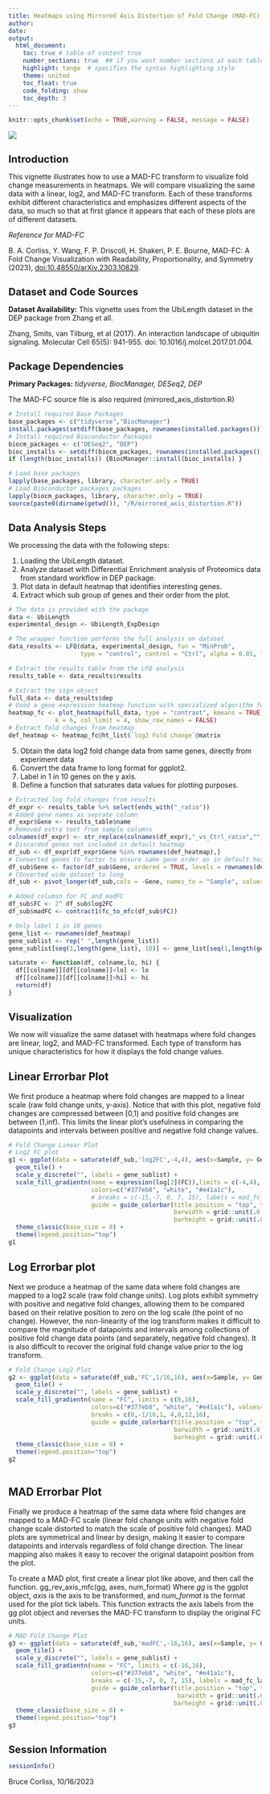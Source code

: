 ```yaml
---
title: Heatmaps using Mirrored Axis Distortion of Fold Change (MAD-FC) Transform
author: 
date: 
output: 
  html_document:
    toc: true # table of content true
    number_sections: true  ## if you want number sections at each table header
    highlight: tango  # specifies the syntax highlighting style
    theme: united 
    toc_float: true
    code_folding: show
    toc_depth: 3  
---
```


<style type="text/css">
h1.title { font-size: 24px;}
h1 {font-size: 20px;}
</style>


```r
knitr::opts_chunk$set(echo = TRUE,warning = FALSE, message = FALSE)

```

![](../media/cover.JPG)

# Introduction

This vignette illustrates how to use a MAD-FC transform to visualize fold change measurements in heatmaps. We will compare visualizing the same data with a linear, log2, and MAD-FC transform. Each of these transforms exhibit different characteristics and emphasizes different aspects of the data, so much so that at first glance it appears that each of these plots are of different datasets.


_Reference for MAD-FC_

B. A. Corliss, Y. Wang, F. P. Driscoll, H. Shakeri, P. E. Bourne, MAD-FC: A Fold Change Visualization with Readability, Proportionality, and Symmetry (2023), [doi:10.48550/arXiv.2303.10829](doi:10.48550/arXiv.2303.10829).

# Dataset and Code Sources

__Dataset Availability:__ This vignette uses from the UbiLength dataset in the DEP package from Zhang et all.

Zhang, Smits, van Tilburg, et al (2017). An interaction landscape of ubiquitin signaling. Molecular Cell 65(5): 941-955. doi: 10.1016/j.molcel.2017.01.004.

# Package Dependencies
__Primary Packages:__ *tidyverse, BiocManager, DESeq2, DEP*

The MAD-FC source file is also required (mirrored_axis_distortion.R)


```r
# Install required Base Packages
base_packages <- c("tidyverse","BiocManager")
install.packages(setdiff(base_packages, rownames(installed.packages())))  
# Install required Bioconductor Packages
biocm_packages <- c("DESeq2", "DEP")
bioc_installs <- setdiff(biocm_packages, rownames(installed.packages()))
if (length(bioc_installs)) {BiocManager::install(bioc_installs) }

# Load base packages
lapply(base_packages, library, character.only = TRUE)
# Load Bioconductor packages packages
lapply(biocm_packages, library, character.only = TRUE)
source(paste0(dirname(getwd()), "/R/mirrored_axis_distortion.R"))
```
  
# Data Analysis Steps

We processing the data with the following steps:

1. Loading the UbiLength dataset.
2. Analyze dataset with Differential Enrichment analysis of Proteomics data from standard workflow in DEP package.
3. Plot data in default heatmap that identifies interesting genes.
4. Extract which sub group of genes and their order from the plot.


```r
# The data is provided with the package 
data <- UbiLength
experimental_design <- UbiLength_ExpDesign

# The wrapper function performs the full analysis on dataset
data_results <- LFQ(data, experimental_design, fun = "MinProb", 
                    type = "control", control = "Ctrl", alpha = 0.05, lfc = 1)

# Extract the results table from the LFQ analysis
results_table <- data_results$results

# Extract the sign object
full_data <- data_results$dep
# Used a gene expression heatmap function with specialized algorithm for visualizing most interesting genes.
heatmap_fc <- plot_heatmap(full_data, type = "contrast", kmeans = TRUE,
             k = 6, col_limit = 4, show_row_names = FALSE)
# Extract fold changes from heatmap
def_heatmap <- heatmap_fc@ht_list$`log2 Fold change`@matrix

```


5. Obtain the data log2 fold change data from same genes, directly from experiment data
7. Convert the data frame to long format for ggplot2.
8. Label in 1 in 10 genes on the y axis.
9. Define a function that saturates data values for plotting purposes.

```r
# Extracted log fold changes from results
df_expr <- results_table %>% select(ends_with("_ratio"))
# Added gene names as seprate column
df_expr$Gene <- results_table$name
# Removed extra text from sample columns
colnames(df_expr) <- str_replace(colnames(df_expr),"_vs_Ctrl_ratio","")
# Discarded genes not included in default heatmap
df_sub <- df_expr[df_expr$Gene %in% rownames(def_heatmap),]
# Converted genes to factor to ensure same gene order as in default heatmap
df_sub$Gene <- factor(df_sub$Gene, ordered = TRUE, levels = rownames(def_heatmap))
# COnverted wide dataset to long
df_sub <- pivot_longer(df_sub,cols = -Gene, names_to = "Sample", values_to = "log2FC")

# Added columsn for FC and madFC
df_sub$FC <- 2^ df_sub$log2FC
df_sub$madFC <- contract1(fc_to_mfc(df_sub$FC))

# Only label 1 in 10 genes
gene_list <- rownames(def_heatmap)
gene_sublist <- rep(" ",length(gene_list))
gene_sublist[seq(1,length(gene_list), 10)] <- gene_list[seq(1,length(gene_list), 10)]

saturate <- function(df, colname,lo, hi) {
  df[[colname]][df[[colname]]<lo] <- lo
  df[[colname]][df[[colname]]>hi] <- hi
  return(df)
}

```
  

# Visualization
  
  
We now will visualize the same dataset with heatmaps where fold changes are linear, log2, and MAD-FC transformed. Each type of transform has unique characteristics for how it displays the fold change values.

## Linear Errorbar Plot

We first produce a heatmap where fold changes are mapped to a linear scale (raw fold change units, y-axis). Notice that with this plot, negative fold changes are compressed between [0,1) and positive fold changes are between (1,inf). This limits the linear plot's usefulness in comparing the datapoints and intervals between positive and negative fold change values.

```r
# Fold Change Linear Plot
# Log2 FC plot
g1 <- ggplot(data = saturate(df_sub,'log2FC',-4,4), aes(x=Sample, y= Gene, fill = log2FC)) + 
  geom_tile() +
  scale_y_discrete("", labels = gene_sublist) +
  scale_fill_gradientn(name = expression(log[2](FC)),limits = c(-4,4),
                       colors=c("#377eb8", "white", "#e41a1c"),
                       # breaks = c(-15,-7, 0, 7, 15), labels = mad_fc_labeller,
                       guide = guide_colorbar(title.position = "top", title.hjust = 0.5,
                                              barwidth = grid::unit(.6, "npc"),
                                              barheight = grid::unit(.025, "npc")),) +
  theme_classic(base_size = 8) +
  theme(legend.position="top")
g1
```
  
## Log Errorbar plot

Next we produce a heatmap of the same data where fold changes are mapped to a log2 scale (raw fold change units). Log plots exhibit symmetry with positive and negative fold changes, allowing them to be compared based on their relative position to zero on the log scale (the point of no change). However, the non-linearity of the log transform makes it difficult to compare the magnitude of datapoints and intervals among collections of positive fold change data points (and separately, negative fold changes). It is also difficult to recover the original fold change value prior to the log transform.

```r
# Fold Change Log2 Plot
g2 <- ggplot(data = saturate(df_sub,'FC',1/16,16), aes(x=Sample, y= Gene, fill = FC)) + 
  geom_tile() +
  scale_y_discrete("", labels = gene_sublist) + 
  scale_fill_gradientn(name = "FC", limits = c(0,16),
                       colors=c("#377eb8", "white", "#e41a1c"), values=c(0, .75/16, 1.25/16, 1),
                       breaks = c(0,-1/16,1, 4,8,12,16),
                       guide = guide_colorbar(title.position = "top", title.hjust = 0.5,
                                              barwidth = grid::unit(.6, "npc"),
                                              barheight = grid::unit(.025, "npc")),) +
  theme_classic(base_size = 8) +
  theme(legend.position="top")
g2
 
```
  
## MAD Errorbar Plot
Finally we produce a heatmap of the same data where fold changes are mapped to a MAD-FC scale (linear fold change units with negative fold change scale distorted to match the scale of positive fold changes). MAD plots are symmetrical and linear by design, making it easier to compare datapoints and intervals regardless of fold change direction. The linear mapping also makes it easy to recover the original datapoint position from the plot.

To create a MAD plot, first create a linear plot like above, and then call the function.
gg_rev_axis_mfc(gg, axes, num_format)
Where _gg_ is the ggplot object, _axis_ is the axis to be transformed, and _num_format_ is the format used for the plot tick labels.
This function extracts the axis labels from the gg plot object and reverses the MAD-FC transform to display the original FC units.

```r
# MAD Fold Change Plot
g3 <- ggplot(data = saturate(df_sub,'madFC',-16,16), aes(x=Sample, y= Gene, fill = madFC)) + 
  geom_tile() +
  scale_y_discrete("", labels = gene_sublist) + 
  scale_fill_gradientn(name = "FC", limits = c(-16,16), 
                       colors=c("#377eb8", "white", "#e41a1c"),
                       breaks = c(-15,-7, 0, 7, 15), labels = mad_fc_labeller,
                       guide = guide_colorbar(title.position = "top", title.hjust = 0.5,
                                               barwidth = grid::unit(.6, "npc"), 
                                              barheight = grid::unit(.025, "npc")),) +
  theme_classic(base_size = 8) +
  theme(legend.position="top")
g3

```




# Session Information

```r
sessionInfo()
```

Bruce Corliss, 10/16/2023
